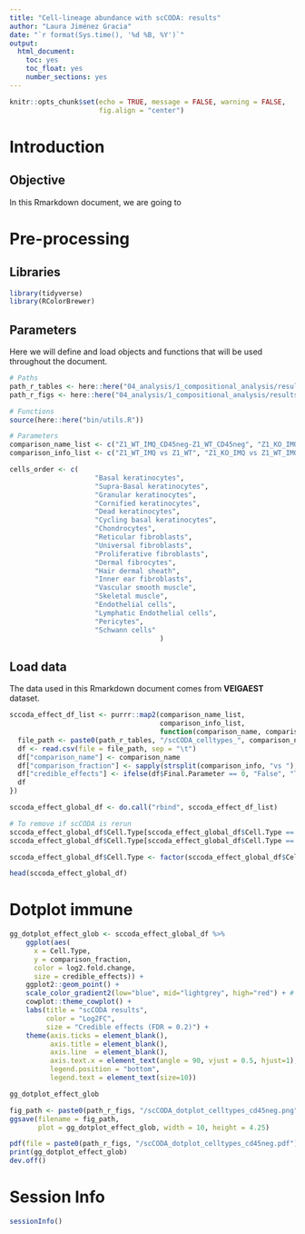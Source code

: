 ```yaml
---
title: "Cell-lineage abundance with scCODA: results"
author: "Laura Jiménez Gracia"
date: "`r format(Sys.time(), '%d %B, %Y')`"
output:
  html_document:
    toc: yes
    toc_float: yes
    number_sections: yes
---
```


```r
knitr::opts_chunk$set(echo = TRUE, message = FALSE, warning = FALSE,
                      fig.align = "center")
```

# Introduction

## Objective
In this Rmarkdown document, we are going to

# Pre-processing
## Libraries
```r
library(tidyverse)
library(RColorBrewer)
```

## Parameters
Here we will define and load objects and functions that will be used throughout the document.
```r
# Paths
path_r_tables <- here::here("04_analysis/1_compositional_analysis/results/tables")
path_r_figs <- here::here("04_analysis/1_compositional_analysis/results/figs")

# Functions
source(here::here("bin/utils.R"))

# Parameters
comparison_name_list <- c("Z1_WT_IMQ_CD45neg-Z1_WT_CD45neg", "Z1_KO_IMQ_CD45neg-Z1_WT_IMQ_CD45neg")
comparison_info_list <- c("Z1_WT_IMQ vs Z1_WT", "Z1_KO_IMQ vs Z1_WT_IMQ")

cells_order <- c(
                     "Basal keratinocytes",
                     "Supra-Basal keratinocytes",
                     "Granular keratinocytes",
                     "Cornified keratinocytes",
                     "Dead keratinocytes",
                     "Cycling basal keratinocytes",
                     "Chondrocytes",
                     "Reticular fibroblasts",
                     "Universal fibroblasts",
                     "Proliferative fibroblasts",
                     "Dermal fibrocytes",
                     "Hair dermal sheath",
                     "Inner ear fibroblasts",
                     "Vascular smooth muscle",
                     "Skeletal muscle",
                     "Endothelial cells",
                     "Lymphatic Endothelial cells",
                     "Pericytes",
                     "Schwann cells"
                                     )

```


## Load data
The data used in this Rmarkdown document comes from **VEIGAEST** dataset.
```r
sccoda_effect_df_list <- purrr::map2(comparison_name_list, 
                                     comparison_info_list, 
                                     function(comparison_name, comparison_info){
  file_path <- paste0(path_r_tables, "/scCODA_celltypes_", comparison_name, "_effect.tsv")
  df <- read.csv(file = file_path, sep = "\t")
  df["comparison_name"] <- comparison_name
  df["comparison_fraction"] <- sapply(strsplit(comparison_info, "vs "), `[`, 1)
  df["credible_effects"] <- ifelse(df$Final.Parameter == 0, "False", "True")
  df
})

sccoda_effect_global_df <- do.call("rbind", sccoda_effect_df_list)

# To remove if scCODA is rerun
sccoda_effect_global_df$Cell.Type[sccoda_effect_global_df$Cell.Type == "Proliferative keratinocytes"] <- "Cycling basal keratinocytes"
sccoda_effect_global_df$Cell.Type[sccoda_effect_global_df$Cell.Type == "Lymphatic endothelial cells (LECs)"] <- "Lymphatic Endothelial cells"

sccoda_effect_global_df$Cell.Type <- factor(sccoda_effect_global_df$Cell.Type, levels = cells_order)

head(sccoda_effect_global_df)
```

# Dotplot immune
```r
gg_dotplot_effect_glob <- sccoda_effect_global_df %>%
    ggplot(aes(
      x = Cell.Type, 
      y = comparison_fraction,
      color = log2.fold.change, 
      size = credible_effects)) + 
    ggplot2::geom_point() + 
    scale_color_gradient2(low="blue", mid="lightgrey", high="red") + # , limits = c(-1,1),
    cowplot::theme_cowplot() + 
    labs(title = "scCODA results",
         color = "Log2FC",
         size = "Credible effects (FDR = 0.2)") + 
    theme(axis.ticks = element_blank(),
          axis.title = element_blank(),
          axis.line  = element_blank(),
          axis.text.x = element_text(angle = 90, vjust = 0.5, hjust=1),
          legend.position = "bottom",
          legend.text = element_text(size=10))

gg_dotplot_effect_glob

fig_path <- paste0(path_r_figs, "/scCODA_dotplot_celltypes_cd45neg.png")
ggsave(filename = fig_path, 
       plot = gg_dotplot_effect_glob, width = 10, height = 4.25) 

pdf(file = paste0(path_r_figs, "/scCODA_dotplot_celltypes_cd45neg.pdf"), width = 10, height = 4.25) 
print(gg_dotplot_effect_glob)    
dev.off()   
```


# Session Info
```r
sessionInfo()
```
